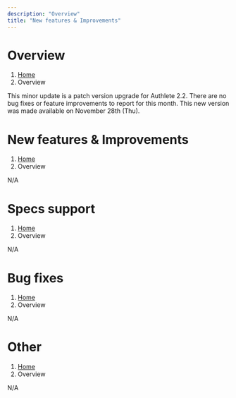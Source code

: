 ```yaml
---
description: "Overview"
title: "New features & Improvements"
---
```




# Overview
1. [Home](https://www.authlete.com/)
3. Overview

This minor update is a patch version upgrade for Authlete 2.2.
There are no bug fixes or feature improvements to report for this month.
This new version was made available on November 28th (Thu).

# New features & Improvements
1. [Home](https://www.authlete.com/)
3. Overview

N/A

# Specs support
1. [Home](https://www.authlete.com/)
3. Overview

N/A

# Bug fixes
1. [Home](https://www.authlete.com/)
3. Overview

N/A

# Other
1. [Home](https://www.authlete.com/)
3. Overview

N/A
